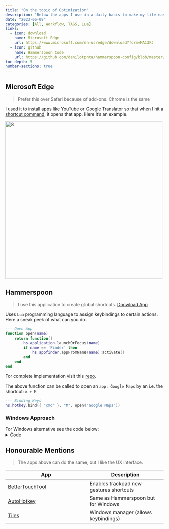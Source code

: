 ```yaml
---
title: "On the topic of Optimization"
description: "Below the apps I use in a daily basis to make my life easier"
date: "2023-06-09"
categories: [All, Workflow, TAGS, Lua]
links:
  - icon: download
    name: Microsoft Edge
    url: https://www.microsoft.com/en-us/edge/download?form=MA13FJ
  - icon: github
    name: Hammerspoon Code
    url: https://github.com/danilotpnta/hammerspoon-config/blob/master/init.lua
toc-depth: 5
number-sections: true
---
```


## Microsoft Edge{.no-margin-top}
> Prefer this over Safari because of add-ons. Chrome is the same

I used it to install apps like YouTube or Google Translator so that when I hit a [shortcut command](#hammerspoon), it opens that app.
Here it's an example.

<img class="img-fluid" src="https://winaero.com/blog/wp-content/uploads/2019/12/Edge-Install-PWA-Site.png" alt="8" width="500" />


## Hammerspoon

> I use this application to create global shortcuts. [Donwload App](https://www.hammerspoon.org/)

Uses `Lua` programming language to assign keybindings to certain actions. Here a sneak peek of what can you do.
```lua
--- Open App
function open(name)
    return function()
        hs.application.launchOrFocus(name)
        if name == 'Finder' then
            hs.appfinder.appFromName(name):activate()
        end
    end
end
```

For complete implementation visit this [repo](https://github.com/danilotpnta/hammerspoon-config).

The above function can be called to open an `app: Google Maps` by an i.e. the shortcut: `⌘ + M`
```lua
--- Binding Keys
hs.hotkey.bind({ "cmd" }, "M", open("Google Maps"))
```


### Windows Approach

For Windows alternative see the code below:
<details><summary>Code</summary>
    #MaxHotkeysPerInterval 200
    !WheelUp::Volume_Up
    !WheelDown::Volume_Down
    !MButton::Volume_Mute
    <#!e::
    Run, %WINDIR%\explorer.exe
    return
    !q::Send !{F4}
    return
    <#!x::
    Run, msedge.exe
    return
    !y::
    Run, C:\Users\datoapnta\AppData\Roaming\Microsoft\Windows\Start Menu\Programs\YouTube.lnk
    return
</details>


## Honourable Mentions

> The apps above can do the same, but I like the UX interface.

| App                                       | Description                             |
| ----------------------------------------- | --------------------------------------- |
| [BetterTouchTool](https://folivora.ai/)   | Enables trackpad new gestures shortcuts |
| [AutoHotkey](https://www.autohotkey.com/) | Same as Hammerspoon but for Windows     |
| [Tiles](https://freemacsoft.net/tiles/)   | Windows manager (allows keybindings)    |




